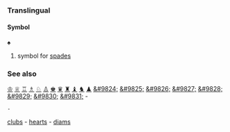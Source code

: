 ===Translingual===
====Symbol====
'''♠'''

# symbol for [[spades]]

===See also===
[[♔]] [[♕]] [[♖]] [[♗]] [[♘]] [[♙]] 
[[♚]] [[♛]] [[♜]] [[♝]] [[♞]] [[♟]] 
[[&#9824;]] [[&#9825;]] [[&#9826;]] [[&#9827;]]
[[&#9828;]] [[&#9829;]] [[&#9830;]] [[&#9831;]] - 
 - 
[[clubs]] -
[[hearts]] -
[[diams]]